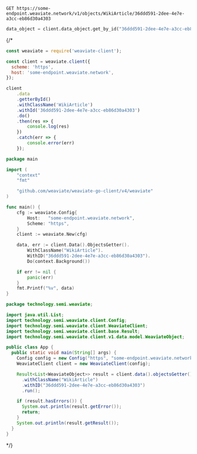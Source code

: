 
<Tabs groupId="languages">
<TabItem value="http" label="HTTP">

```http
GET https://some-endpoint.weaviate.network/v1/objects/WikiArticle/36ddd591-2dee-4e7e-a3cc-eb86d30a4303
```

</TabItem>
<TabItem value="py" label="Python">

```python
data_object = client.data_object.get_by_id("36ddd591-2dee-4e7e-a3cc-eb86d30a4303", "WikiArticle")
```

</TabItem>
{/* <TabItem value="js" label="JavaScript">

```js
const weaviate = require('weaviate-client');

const client = weaviate.client({
  scheme: 'https',
  host: 'some-endpoint.weaviate.network',
});

client
    .data
    .getterById()
    .withClassName('WikiArticle')
    .withId('36ddd591-2dee-4e7e-a3cc-eb86d30a4303')
    .do()
    .then(res => {
        console.log(res)
    })
    .catch(err => {
        console.error(err)
    });
```

</TabItem>
<TabItem value="go" label="Go">

```go
package main

import (
    "context"
    "fmt"

    "github.com/weaviate/weaviate-go-client/v4/weaviate"
)

func main() {
    cfg := weaviate.Config{
        Host:   "some-endpoint.weaviate.network",
        Scheme: "https",
    }
    client := weaviate.New(cfg)

    data, err := client.Data().ObjectsGetter().
        WithClassName("WikiArticle").
        WithID("36ddd591-2dee-4e7e-a3cc-eb86d30a4303").
        Do(context.Background())

    if err != nil {
        panic(err)
    }
    fmt.Printf("%v", data)
}
```

</TabItem>
<TabItem value="java" label="Java">

```java
package technology.semi.weaviate;

import java.util.List;
import technology.semi.weaviate.client.Config;
import technology.semi.weaviate.client.WeaviateClient;
import technology.semi.weaviate.client.base.Result;
import technology.semi.weaviate.client.v1.data.model.WeaviateObject;

public class App {
  public static void main(String[] args) {
    Config config = new Config("https", "some-endpoint.weaviate.network");
    WeaviateClient client = new WeaviateClient(config);

    Result<List<WeaviateObject>> result = client.data().objectsGetter()
      .withClassName("WikiArticle")
      .withID("36ddd591-2dee-4e7e-a3cc-eb86d30a4303")
      .run();

    if (result.hasErrors()) {
      System.out.println(result.getError());
      return;
    }
    System.out.println(result.getResult());
  }
}
```

</TabItem> */}
</Tabs>